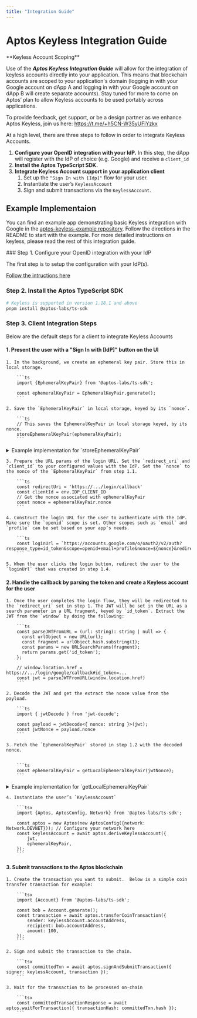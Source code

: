 ```yaml
---
title: "Integration Guide"
---
```


# Aptos Keyless Integration Guide

<Callout type="info">
  **Keyless Account Scoping**

  Use of the **_Aptos Keyless Integration Guide_** will allow for the integration of keyless accounts directly into your application. This means that blockchain accounts are scoped to your application's domain (logging in with your Google account on dApp A and logging in with your Google account on dApp B will create separate accounts). Stay tuned for more to come on Aptos’ plan to allow Keyless accounts to be used portably across applications.

  To provide feedback, get support, or be a design partner as we enhance Aptos Keyless, join us here: https://t.me/+h5CN-W35yUFiYzkx
</Callout>

At a high level, there are three steps to follow in order to integrate Keyless Accounts.

1. **Configure your OpenID integration with your IdP.** In this step, the dApp will register with the IdP of choice (e.g. Google) and receive a `client_id`
2. **Install the Aptos TypeScript SDK.**
3. **Integrate Keyless Account support in your application client**
   1. Set up the `"Sign In with [Idp]"` flow for your user.
   2. Instantiate the user’s `KeylessAccount`
   3. Sign and submit transactions via the `KeylessAccount`.

## Example Implementaion

You can find an example app demonstrating basic Keyless integration with Google in the [aptos-keyless-example repository](https://github.com/aptos-labs/aptos-keyless-example/). Follow the directions in the README to start with the example. For more detailed instructions on keyless, please read the rest of this integration guide.

<Steps>
### Step 1. Configure your OpenID integration with your IdP

The first step is to setup the configuration with your IdP(s).

[Follow the intructions here](oidc-support.md)

### Step 2. Install the Aptos TypeScript SDK

```bash
# Keyless is supported in version 1.18.1 and above
pnpm install @aptos-labs/ts-sdk
```

### Step 3. Client Integration Steps

Below are the default steps for a client to integrate Keyless Accounts

#### 1. Present the user with a "Sign In with [IdP]" button on the UI

    1. In the background, we create an ephemeral key pair. Store this in local storage.

        ```ts
        import {EphemeralKeyPair} from '@aptos-labs/ts-sdk';

        const ephemeralKeyPair = EphemeralKeyPair.generate();
        ```

    2. Save the `EphemeralKeyPair` in local storage, keyed by its `nonce`.

        ```ts
        // This saves the EphemeralKeyPair in local storage keyed, by its nonce.
        storeEphemeralKeyPair(ephemeralKeyPair);
        ```

<details>
<summary>Example implementation for `storeEphemeralKeyPair`</summary>

:::tip
This implementation is an example of how to store the `EphemeralKeyPair` in local storage using the nonce as the key. Different implementations may be used according to your application's needs.
:::

```ts
/**
 * Stored ephemeral key pairs in localStorage (nonce -> ephemeralKeyPair)
 */
export type StoredEphemeralKeyPairs = { [nonce: string]: EphemeralKeyPair };

/**
 * Retrieve all ephemeral key pairs from localStorage and decode them. The new ephemeral key pair
 * is then stored in localStorage with the nonce as the key.
 */
export const storeEphemeralKeyPair = (
  ephemeralKeyPair: EphemeralKeyPair,
): void => {
  // Retrieve the current ephemeral key pairs from localStorage
  const accounts = getLocalEphemeralKeyPairs();

  // Store the new ephemeral key pair in localStorage
  accounts[ephemeralKeyPair.nonce] = ephemeralKeyPair;
  localStorage.setItem(
    "ephemeral-key-pairs",
    encodeEphemeralKeyPairs(accounts),
  );
};

/**
 * Retrieve all ephemeral key pairs from localStorage and decode them.
 */
export const getLocalEphemeralKeyPairs = (): StoredEphemeralKeyPairs => {
  const rawEphemeralKeyPairs = localStorage.getItem("ephemeral-key-pairs");
  try {
    return rawEphemeralKeyPairs
      ? decodeEphemeralKeyPairs(rawEphemeralKeyPairs)
      : {};
  } catch (error) {
    // eslint-disable-next-line no-console
    console.warn(
      "Failed to decode ephemeral key pairs from localStorage",
      error,
    );
    return {};
  }
};

/**
 * Encoding for the EphemeralKeyPair class to be stored in localStorage
 */
const EphemeralKeyPairEncoding = {
  decode: (e: any) => EphemeralKeyPair.fromBytes(e.data),
  encode: (e: EphemeralKeyPair) => ({
    __type: "EphemeralKeyPair",
    data: e.bcsToBytes(),
  }),
};

/**
 * Stringify the ephemeral key pairs to be stored in localStorage
 */
export const encodeEphemeralKeyPairs = (
  keyPairs: StoredEphemeralKeyPairs,
): string =>
  JSON.stringify(keyPairs, (_, e) => {
    if (typeof e === "bigint") return { __type: "bigint", value: e.toString() };
    if (e instanceof Uint8Array)
      return { __type: "Uint8Array", value: Array.from(e) };
    if (e instanceof EphemeralKeyPair)
      return EphemeralKeyPairEncoding.encode(e);
    return e;
  });

/**
 * Parse the ephemeral key pairs from a string
 */
export const decodeEphemeralKeyPairs = (
  encodedEphemeralKeyPairs: string,
): StoredEphemeralKeyPairs =>
  JSON.parse(encodedEphemeralKeyPairs, (_, e) => {
    if (e && e.__type === "bigint") return BigInt(e.value);
    if (e && e.__type === "Uint8Array") return new Uint8Array(e.value);
    if (e && e.__type === "EphemeralKeyPair")
      return EphemeralKeyPairEncoding.decode(e);
    return e;
  });
```

</details>

    3. Prepare the URL params of the login URL. Set the `redirect_uri` and `client_id` to your configured values with the IdP. Set the `nonce` to the nonce of the `EphemeralKeyPair` from step 1.1.

        ```ts
        const redirectUri = 'https://.../login/callback'
        const clientId = env.IDP_CLIENT_ID
        // Get the nonce associated with ephemeralKeyPair
        const nonce = ephemeralKeyPair.nonce
        ```

    4. Construct the login URL for the user to authenticate with the IdP. Make sure the `openid` scope is set. Other scopes such as `email` and `profile` can be set based on your app’s needs.

        ```ts
        const loginUrl = `https://accounts.google.com/o/oauth2/v2/auth?response_type=id_token&scope=openid+email+profile&nonce=${nonce}&redirect_uri=${redirectUri}&client_id=${clientId}`
        ```

    5. When the user clicks the login button, redirect the user to the `loginUrl` that was created in step 1.4.

#### 2. Handle the callback by parsing the token and create a Keyless account for the user

    1. Once the user completes the login flow, they will be redirected to the `redirect_uri` set in step 1. The JWT will be set in the URL as a search parameter in a URL fragment, keyed by `id_token`. Extract the JWT from the `window` by doing the following:

        ```ts
        const parseJWTFromURL = (url: string): string | null => {
          const urlObject = new URL(url);
          const fragment = urlObject.hash.substring(1);
          const params = new URLSearchParams(fragment);
          return params.get('id_token');
        };

        // window.location.href = https://.../login/google/callback#id_token=...
        const jwt = parseJWTFromURL(window.location.href)
        ```

    2. Decode the JWT and get the extract the nonce value from the payload.

        ```ts
        import { jwtDecode } from 'jwt-decode';

        const payload = jwtDecode<{ nonce: string }>(jwt);
        const jwtNonce = payload.nonce
        ```

    3. Fetch the `EphemeralKeyPair` stored in step 1.2 with the decoded nonce.


        ```ts
        const ephemeralKeyPair = getLocalEphemeralKeyPair(jwtNonce);
        ```

<details>
<summary>Example implementation for `getLocalEphemeralKeyPair`</summary>

:::tip
This implementation is an example of how to retrieve the `EphemeralKeyPair` from local storage using the nonce as the key. Different implementations may be used according to your application's needs. It is important that you validate the expiry timestamp of the ephemeral key pair to ensure that it is still valid.
:::

```ts
/**
 * Stored ephemeral key pairs in localStorage (nonce -> ephemeral key pair)
 */
export type StoredEphemeralKeyPairs = { [nonce: string]: EphemeralKeyPair };

/**
 * Retrieve the ephemeral key pair with the given nonce from localStorage.
 */
export const getLocalEphemeralKeyPair = (
  nonce: string,
): EphemeralKeyPair | null => {
  const keyPairs = getLocalEphemeralKeyPairs();

  // Get the account with the given nonce (the generated nonce of the ephemeral key pair may not match
  // the nonce in localStorage), so we need to validate it before returning it (implementation specific).
  const ephemeralKeyPair = keyPairs[nonce];
  if (!ephemeralKeyPair) return null;

  // If the account is valid, return it, otherwise remove it from the device and return null
  return validateEphemeralKeyPair(nonce, ephemeralKeyPair);
};

/**
 * Retrieve all ephemeral key pairs from localStorage and decode them.
 */
export const getLocalEphemeralKeyPairs = (): StoredEphemeralKeyPairs => {
  const rawEphemeralKeyPairs = localStorage.getItem("ephemeral-key-pairs");
  try {
    return rawEphemeralKeyPairs
      ? decodeEphemeralKeyPairs(rawEphemeralKeyPairs)
      : {};
  } catch (error) {
    console.warn(
      "Failed to decode ephemeral key pairs from localStorage",
      error,
    );
    return {};
  }
};

/**
 * Validate the ephemeral key pair with the given nonce and the expiry timestamp. If the nonce does not match
 * the generated nonce of the ephemeral key pair, the ephemeral key pair is removed from localStorage. This is
 * to validate that the nonce algorithm is the same (e.g. if the nonce algorithm changes).
 */
export const validateEphemeralKeyPair = (
  nonce: string,
  ephemeralKeyPair: EphemeralKeyPair,
): EphemeralKeyPair | null => {
  // Check the nonce and the expiry timestamp of the account to see if it is valid
  if (
    nonce === ephemeralKeyPair.nonce &&
    ephemeralKeyPair.expiryDateSecs > BigInt(Math.floor(Date.now() / 1000))
  ) {
    return ephemeralKeyPair;
  }
  removeEphemeralKeyPair(nonce);
  return null;
};

/**
 * Remove the ephemeral key pair with the given nonce from localStorage.
 */
export const removeEphemeralKeyPair = (nonce: string): void => {
  const keyPairs = getLocalEphemeralKeyPairs();
  delete keyPairs[nonce];
  localStorage.setItem(
    "ephemeral-key-pairs",
    encodeEphemeralKeyPairs(keyPairs),
  );
};
```

</details>

    4. Instantiate the user’s `KeylessAccount`

        ```tsx
        import {Aptos, AptosConfig, Network} from '@aptos-labs/ts-sdk';

        const aptos = new Aptos(new AptosConfig({network: Network.DEVNET})); // Configure your network here
        const keylessAccount = await aptos.deriveKeylessAccount({
            jwt,
            ephemeralKeyPair,
        });
        ```

#### 3. Submit transactions to the Aptos blockchain

    1. Create the transaction you want to submit.  Below is a simple coin transfer transaction for example:

        ```tsx
        import {Account} from '@aptos-labs/ts-sdk';

        const bob = Account.generate();
        const transaction = await aptos.transferCoinTransaction({
            sender: keylessAccount.accountAddress,
            recipient: bob.accountAddress,
            amount: 100,
        });
        ```

    2. Sign and submit the transaction to the chain.

        ```tsx
        const committedTxn = await aptos.signAndSubmitTransaction({ signer: keylessAccount, transaction });
        ```

    3. Wait for the transaction to be processed on-chain

        ```tsx
        const committedTransactionResponse = await aptos.waitForTransaction({ transactionHash: committedTxn.hash });
        ```
</Steps>